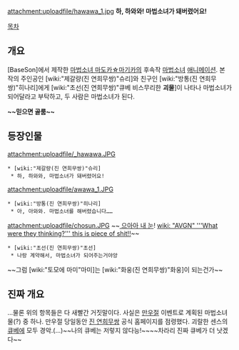 attachment:uploadfile/hawawa_1.jpg
'''하, 하와와! 마법소녀가 돼버렸어요!'''

[[목차]]
== 개요 ==
[BaseSon]에서 제작한 [[마법소녀 마도카☆마기카]]의 후속작 [[마법소녀]] [[애니메이션]].
본 작의 주인공인 [wiki:"제갈량(진 연희무쌍)"슈리]와 친구인 [wiki:"방통(진 연희무쌍)"히나리]에게 [wiki:"초선(진 연희무쌍)"큐베 비스무리한 '''괴물''']이 나타나 마법소녀가 되어달라고 부탁하고, 두 사람은 마법소녀가 된다.

'''~~믿으면 골룸~~''' 
== 등장인물 ==
attachment:uploadfile/_hawawa.JPG
 * [wiki:"제갈량(진 연희무쌍)"슈리] 
  * 하, 하와와, 마법소녀가 돼버렸어요!

attachment:uploadfile/awawa_1.JPG
 * [wiki:"방통(진 연희무쌍)"히나리]
  * 아, 아와와. 마법소녀를 해버렸습니다……

attachment:uploadfile/chosun.JPG
~~[[OME| 으아아 내 눈]]! [[wiki: "AVGN" '''What were they thinking?''' this is piece of shit!!]]~~
 * [wiki:"초선(진 연희무쌍)"초선]
  * 나랑 계약해서, 마법소녀가 되어주는거야앙

~~그럼 [wiki:"토모에 마미"마미]는 [wiki:"화웅(진 연희무쌍)"화웅]이 되는건가~~

== 진짜 개요 ==
…물론 위의 항목들은 다 새빨간 거짓말이다. 
사실은 [[만우절]] 이벤트로 계획된 마법소녀물(?) 중 하나. 만우절 당일동안 [[진 연희무쌍]] 공식 홈페이지를 점령했다. 괴랄한 센스의 [[큐베]]에 모두 경악.(…)~~나의 큐베는 저렇지 않다능!~~~~차라리 진짜 큐베가 더 낫겠다~~
